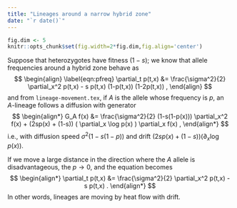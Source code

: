 ```yaml
---
title: "Lineages around a narrow hybrid zone"
date: "`r date()`"
---
```


$$
\newcommand{\E}{\mathbb{E}}
\renewcommand{\P}{\mathbb{P}}
\DeclareMathOperator{\sgn}{sgn}
$$

```r
fig.dim <- 5
knitr::opts_chunk$set(fig.width=2*fig.dim,fig.align='center')
```


Suppose that heterozygotes have fitness $(1-s)$;
we know that allele frequencies around a hybrid zone behave as
$$
\begin{align} \label{eqn:pfreq}
    \partial_t p(t,x) &= \frac{\sigma^2}{2} \partial_x^2 p(t,x) - s p(t,x) (1-p(t,x)) (1-2p(t,x)) ,
\end{align}
$$
and from `lineage-movement.tex`,
if $A$ is the allele whose frequency is $p$,
an $A$-lineage follows a diffusion with generator 
$$
\begin{align*}
    G_A f(x)
    &= 
    \frac{\sigma^2}{2} (1-s(1-p(x))) \partial_x^2 f(x)
    + (2sp(x) + (1-s)) ( \partial_x \log p(x) ) \partial_x f(x) ,
\end{align*}
$$
i.e., with diffusion speed $\sigma^2 (1-s(1-p))$
and drift $(2sp(x) + (1-s)) ( \partial_x \log p(x) )$.

If we move a large distance in the direction where the $A$ allele is disadvantageous,
the $p \to 0$,
and the equation \eqref{eqn:pfreq}
becomes 
$$
\begin{align*}
    \partial_t p(t,x) &= \frac{\sigma^2}{2} \partial_x^2 p(t,x) - s p(t,x) .
\end{align*}
$$
In other words, lineages are moving by heat flow with drift.
